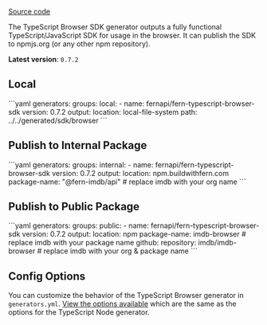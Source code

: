 [Source code](https://github.com/fern-api/fern-typescript)

The TypeScript Browser SDK generator outputs a fully functional TypeScript/JavaScript
SDK for usage in the browser. It can publish the SDK to npmjs.org (or any other npm repository).

**Latest version**: `0.7.2`

## Local
<CodeBlock title="generators.yml">
```yaml
generators:
  groups:
    local:
      - name: fernapi/fern-typescript-browser-sdk
        version: 0.7.2
        output:
          location: local-file-system
          path: ../../generated/sdk/browser
```
</CodeBlock>

## Publish to Internal Package
<CodeBlock title="generators.yml">
```yaml
generators:
  groups:
    internal:
      - name: fernapi/fern-typescript-browser-sdk
        version: 0.7.2
        output:
          location: npm.buildwithfern.com
          package-name: "@fern-imdb/api" # replace imdb with your org name
```
</CodeBlock>

## Publish to Public Package

<CodeBlock title="generators.yml">
```yaml
generators:
  groups:
    public:
      - name: fernapi/fern-typescript-browser-sdk
        version: 0.7.2
        output:
          location: npm
          package-name: imdb-browser # replace imdb with your package name
        github:
          repository: imdb/imdb-browser # replace imdb with your org & package name
```
</CodeBlock>

## Config Options

You can customize the behavior of the TypeScript Browser generator in `generators.yml`. [View the options available](https://docs.buildwithfern.com/sdks/typescript-node) which are the same as the options for the TypeScript Node generator.